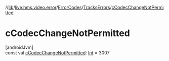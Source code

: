 //[lib](../../../../index)/[live.hms.video.error](../../index)/[ErrorCodes](../index)/[TracksErrors](index)/[cCodecChangeNotPermitted](c-codec-change-not-permitted)

# cCodecChangeNotPermitted

[androidJvm]\
const val [cCodecChangeNotPermitted](c-codec-change-not-permitted): [Int](https://kotlinlang.org/api/latest/jvm/stdlib/kotlin/-int/index.html) = 3007
